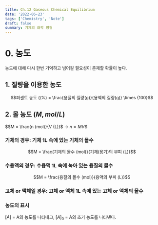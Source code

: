 ```yaml
---
title: Ch.12 Gaseous Chemical Equilibrium
date: '2022-06-23'
tags: ['Chemistry', 'Note']
draft: false
summary: 기체의 화학 평형
---
```


# 0. 농도
농도에 대해 다시 한번 기억하고 넘어갈 필요성이 존재할 확률이 높다.
 
## 1. 질량을 이용한 농도
$$퍼센트 농도 (\%) = \frac{용질의 질량(g)}{용액의 질량(g)} \times {100}$$

## 2. 몰 농도 ($M, mol/L$)
$$M = \frac{n (mol)}{V (L)}$ -> $n = MV$$

### 기체의 경우: 기체 1L 속에 있는 기체의 몰수
$$M = \frac{기체의 몰수 (mol)}{기체(용기)의 부피 (L)}$$
### 수용액의 경우: 수용액 1L 속에 녹아 있는 용질의 몰수
$$M = \frac{용질의 몰수 (mol)}{용액의 부피 (L)}$$
### 고체 or 액체일 경우: 고체 or 액체 1L 속에 있는 고체 or 액체의 몰수
### 농도의 표시
$[A]$ = A의 농도를 나타내고, $[A]_0$ = A의 초기 농도를 나타낸다.  


